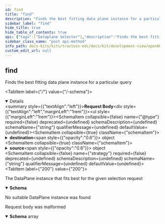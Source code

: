 ```yaml
---
id: find
title: "find"
description: "Finds the best fitting data plane instance for a particular query"
sidebar_label: "find"
hide_title: true
hide_table_of_contents: true
api: {"tags":["Dataplane Selector"],"description":"Finds the best fitting data plane instance for a particular query","operationId":"find","requestBody":{"content":{"*/*":{"schema":{"type":"object","properties":{"@type":{"type":"string","example":"https://w3id.org/edc/v0.0.1/ns/SelectionRequest"},"destination":{"type":"object","properties":{"@type":{"type":"string","example":"https://w3id.org/edc/v0.0.1/ns/DataAddress"},"type":{"type":"string","example":null}},"example":null},"source":{"type":"object","properties":{"@type":{"type":"string","example":"https://w3id.org/edc/v0.0.1/ns/DataAddress"},"type":{"type":"string","example":null}},"example":null},"strategy":{"type":"string","example":null}},"example":{"source":{"@type":"https://w3id.org/edc/v0.0.1/ns/DataAddress","type":"test-src1"},"destination":{"@type":"https://w3id.org/edc/v0.0.1/ns/DataAddress","type":"test-dst2"},"strategy":"you_custom_strategy"}}}}},"responses":{"200":{"description":"The DataPlane instance that fits best for the given selection request","content":{"*/*":{"schema":{"type":"object","properties":{"@id":{"type":"string","example":null},"@type":{"type":"string","example":"https://w3id.org/edc/v0.0.1/ns/DataPlaneInstance"},"allowedDestTypes":{"uniqueItems":true,"type":"array","example":null,"items":{"type":"string","example":null}},"allowedSourceTypes":{"uniqueItems":true,"type":"array","example":null,"items":{"type":"string","example":null}},"lastActive":{"type":"integer","format":"int64","example":null},"turnCount":{"type":"integer","format":"int32","example":null},"url":{"type":"string","format":"url","example":null}},"example":{"@id":"your-dataplane-id","url":"http://somewhere.com:1234/api/v1","allowedSourceTypes":["source-type1","source-type2"],"allowedDestTypes":["your-dest-type"]}}}}},"204":{"description":"No suitable DataPlane instance was found"},"400":{"description":"Request body was malformed","content":{"*/*":{"schema":{"type":"array","example":null,"items":{"type":"object","properties":{"invalidValue":{"type":"object","example":null},"message":{"type":"string","example":null},"path":{"type":"string","example":null},"type":{"type":"string","example":null}},"example":null}}}}}},"method":"post","path":"/select","servers":[{"url":"/"}],"info":{"title":"Tractus-X EDC REST API","description":"Tractus-X EDC API Documentation","license":{"name":"Apache License v2.0","url":"http://apache.org/v2"},"version":"0.5.1-SNAPSHOT"},"postman":{"name":"find","description":{"content":"Finds the best fitting data plane instance for a particular query","type":"text/plain"},"url":{"path":["select"],"host":["{{baseUrl}}"],"query":[],"variable":[]},"header":[{"key":"Content-Type","value":"*/*"},{"key":"Accept","value":"*/*"}],"method":"POST","body":{"mode":"raw","raw":"\"\""}}}
sidebar_class_name: "post api-method"
info_path: docs-kits/kits/tractusx-edc/docs/kit/development-view/openAPI/tractusx-edc-api/tractus-x-edc-rest-api
custom_edit_url: null
---
```



## find



Finds the best fitting data plane instance for a particular query

<MimeTabs><TabItem label={"*/*"} value={"*/*-schema"}><details style={{}} data-collapsed={false} open={true}><summary style={{"textAlign":"left"}}><strong>Request Body</strong></summary><div style={{"textAlign":"left","marginLeft":"1rem"}}></div><ul style={{"marginLeft":"1rem"}}><SchemaItem collapsible={false} name={"@type"} required={false} deprecated={undefined} schemaDescription={undefined} schemaName={"string"} qualifierMessage={undefined} defaultValue={undefined}></SchemaItem><SchemaItem collapsible={true} className={"schemaItem"}><details style={{}}><summary style={{}}><strong>destination</strong><span style={{"opacity":"0.6"}}> object</span></summary><div style={{"marginLeft":"1rem"}}><SchemaItem collapsible={false} name={"@type"} required={false} deprecated={undefined} schemaDescription={undefined} schemaName={"string"} qualifierMessage={undefined} defaultValue={undefined}></SchemaItem><SchemaItem collapsible={false} name={"type"} required={false} deprecated={undefined} schemaDescription={undefined} schemaName={"string"} qualifierMessage={undefined} defaultValue={undefined}></SchemaItem></div></details></SchemaItem><SchemaItem collapsible={true} className={"schemaItem"}><details style={{}}><summary style={{}}><strong>source</strong><span style={{"opacity":"0.6"}}> object</span></summary><div style={{"marginLeft":"1rem"}}><SchemaItem collapsible={false} name={"@type"} required={false} deprecated={undefined} schemaDescription={undefined} schemaName={"string"} qualifierMessage={undefined} defaultValue={undefined}></SchemaItem><SchemaItem collapsible={false} name={"type"} required={false} deprecated={undefined} schemaDescription={undefined} schemaName={"string"} qualifierMessage={undefined} defaultValue={undefined}></SchemaItem></div></details></SchemaItem><SchemaItem collapsible={false} name={"strategy"} required={false} deprecated={undefined} schemaDescription={undefined} schemaName={"string"} qualifierMessage={undefined} defaultValue={undefined}></SchemaItem></ul></details></TabItem></MimeTabs><div><ApiTabs><TabItem label={"200"} value={"200"}><div>

The DataPlane instance that fits best for the given selection request

</div><div><MimeTabs schemaType={"response"}><TabItem label={"*/*"} value={"*/*"}><SchemaTabs><TabItem label={"Schema"} value={"Schema"}><details style={{}} data-collapsed={false} open={true}><summary style={{"textAlign":"left"}}><strong>Schema</strong></summary><div style={{"textAlign":"left","marginLeft":"1rem"}}></div><ul style={{"marginLeft":"1rem"}}><SchemaItem collapsible={false} name={"@id"} required={false} deprecated={undefined} schemaDescription={undefined} schemaName={"string"} qualifierMessage={undefined} defaultValue={undefined}></SchemaItem><SchemaItem collapsible={false} name={"@type"} required={false} deprecated={undefined} schemaDescription={undefined} schemaName={"string"} qualifierMessage={undefined} defaultValue={undefined}></SchemaItem><SchemaItem collapsible={false} name={"allowedDestTypes"} required={false} deprecated={undefined} schemaDescription={undefined} schemaName={"string[]"} qualifierMessage={undefined} defaultValue={undefined}></SchemaItem><SchemaItem collapsible={false} name={"allowedSourceTypes"} required={false} deprecated={undefined} schemaDescription={undefined} schemaName={"string[]"} qualifierMessage={undefined} defaultValue={undefined}></SchemaItem><SchemaItem collapsible={false} name={"lastActive"} required={false} deprecated={undefined} schemaDescription={undefined} schemaName={"int64"} qualifierMessage={undefined} defaultValue={undefined}></SchemaItem><SchemaItem collapsible={false} name={"turnCount"} required={false} deprecated={undefined} schemaDescription={undefined} schemaName={"int32"} qualifierMessage={undefined} defaultValue={undefined}></SchemaItem><SchemaItem collapsible={false} name={"url"} required={false} deprecated={undefined} schemaDescription={undefined} schemaName={"url"} qualifierMessage={undefined} defaultValue={undefined}></SchemaItem></ul></details></TabItem><TabItem label={"Example (from schema)"} value={"Example (from schema)"}><ResponseSamples responseExample={"{\n  \"@id\": \"your-dataplane-id\",\n  \"url\": \"http://somewhere.com:1234/api/v1\",\n  \"allowedSourceTypes\": [\n    \"source-type1\",\n    \"source-type2\"\n  ],\n  \"allowedDestTypes\": [\n    \"your-dest-type\"\n  ]\n}"} language={"json"}></ResponseSamples></TabItem></SchemaTabs></TabItem></MimeTabs></div></TabItem><TabItem label={"204"} value={"204"}><div>

No suitable DataPlane instance was found

</div><div></div></TabItem><TabItem label={"400"} value={"400"}><div>

Request body was malformed

</div><div><MimeTabs schemaType={"response"}><TabItem label={"*/*"} value={"*/*"}><SchemaTabs><TabItem label={"Schema"} value={"Schema"}><details style={{}} data-collapsed={false} open={true}><summary style={{"textAlign":"left"}}><strong>Schema</strong><span style={{"opacity":"0.6"}}> array</span></summary><div style={{"textAlign":"left","marginLeft":"1rem"}}></div><ul style={{"marginLeft":"1rem"}}><SchemaItem collapsible={false} name={"invalidValue"} required={false} deprecated={undefined} schemaDescription={undefined} schemaName={"object"} qualifierMessage={undefined} defaultValue={undefined}></SchemaItem><SchemaItem collapsible={false} name={"message"} required={false} deprecated={undefined} schemaDescription={undefined} schemaName={"string"} qualifierMessage={undefined} defaultValue={undefined}></SchemaItem><SchemaItem collapsible={false} name={"path"} required={false} deprecated={undefined} schemaDescription={undefined} schemaName={"string"} qualifierMessage={undefined} defaultValue={undefined}></SchemaItem><SchemaItem collapsible={false} name={"type"} required={false} deprecated={undefined} schemaDescription={undefined} schemaName={"string"} qualifierMessage={undefined} defaultValue={undefined}></SchemaItem></ul></details></TabItem><TabItem label={"Example (from schema)"} value={"Example (from schema)"}><ResponseSamples responseExample={"null"} language={"json"}></ResponseSamples></TabItem></SchemaTabs></TabItem></MimeTabs></div></TabItem></ApiTabs></div>
      